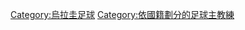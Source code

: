 {{Commonscat|Association football coaches from Uruguay}}

[[Category:烏拉圭足球|Category:烏拉圭足球]]
[[Category:依國籍劃分的足球主教練|Category:依國籍劃分的足球主教練]]